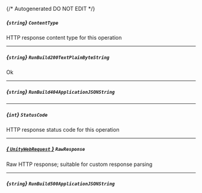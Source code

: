{/* Autogenerated DO NOT EDIT  */}
##### *{`string`}* `ContentType`
HTTP response content type for this operation

---
##### *{`string`}* `RunBuild200TextPlainByteString`
Ok

---
##### *{`string`}* `RunBuild404ApplicationJSONString`

---
##### *{`int`}* `StatusCode`
HTTP response status code for this operation

---
##### [*{ `UnityWebRequest` }*](https://docs.unity3d.com/2021.3/Documentation/ScriptReference/Networking.UnityWebRequest.html) `RawResponse`
Raw HTTP response; suitable for custom response parsing

---
##### *{`string`}* `RunBuild500ApplicationJSONString`

